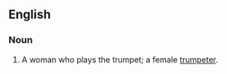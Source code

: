 ==English==

===Noun===
{{en-noun|es}}

# {{context|rare|lang=en}} A woman who plays the trumpet; a female [[trumpeter]].